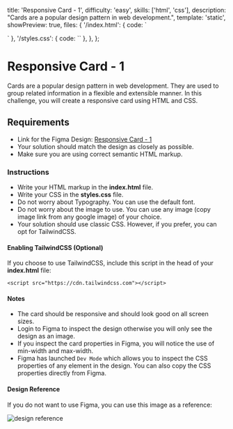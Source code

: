 
  title: 'Responsive Card - 1',
  difficulty: 'easy',
  skills: ['html', 'css'],
  description: "Cards are a popular design pattern in web development.",
  template: 'static',
  showPreview: true,
  files: {
    '/index.html': {
      code: `<!doctype html>
<html>
  <head>
    <title>Parcel Sandbox</title>
    <meta charset="UTF-8" />
    <link rel="stylesheet" href="/styles.css" />
  </head>

  <body>
    <div>
      <!-- Card Markup Goes Here  -->
    </div>
  </body>
</html>
`
},
    '/styles.css': {
      code: ``
    },
  },
};

# Responsive Card - 1

Cards are a popular design pattern in web development. They are used to group related information in a flexible and extensible manner. In this challenge, you will create a responsive card using HTML and CSS.

## Requirements

- Link for the Figma Design: <a target="_blank" href="https://www.figma.com/file/nT3zhFaMpNLXeoRv2asrSp/Frontend-Hire?type=design&node-id=8-3&mode=design&t=aipoWxawFPKpEQuT-4">Responsive Card - 1</a>
- Your solution should match the design as closely as possible.
- Make sure you are using correct semantic HTML markup.

### Instructions

- Write your HTML markup in the **index.html** file.
- Write your CSS in the **styles.css** file.
- Do not worry about Typography. You can use the default font.
- Do not worry about the image to use. You can use any image (copy image link from any google image) of your choice.
- Your solution should use classic CSS. However, if you prefer, you can opt for TailwindCSS.

#### Enabling TailwindCSS (Optional)

If you choose to use TailwindCSS, include this script in the head of your **index.html** file:

```
<script src="https://cdn.tailwindcss.com"></script>
```

#### Notes

- The card should be responsive and should look good on all screen sizes.
- Login to Figma to inspect the design otherwise you will only see the design as an image.
- If you inspect the card properties in Figma, you will notice the use of min-width and max-width.
- Figma has launched `Dev Mode` which allows you to inspect the CSS properties of any element in the design. You can also copy the CSS properties directly from Figma.

#### Design Reference

If you do not want to use Figma, you can use this image as a reference:

<Image src={cardImage} alt="design reference" priority />